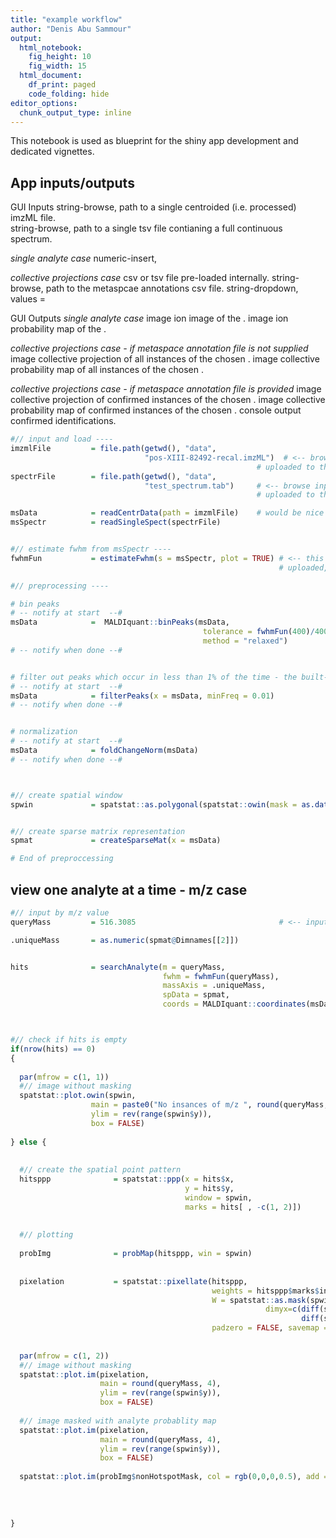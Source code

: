 ```yaml
---
title: "example workflow"
author: "Denis Abu Sammour"
output:
  html_notebook:
    fig_height: 10
    fig_width: 15
  html_document:
    df_print: paged
    code_folding: hide
editor_options:
  chunk_output_type: inline
---
```


This notebook is used as blueprint for the shiny app development and dedicated vignettes. 

## App inputs/outputs

GUI Inputs 
\code{imzmlFile}        string-browse, path to a single centroided (i.e. processed) imzML file.  
\code{spectrFile}       string-browse, path to a single tsv file contianing a full continuous spectrum. 

*single analyte case*
\code{queryMass}        numeric-insert, 

*collective projections case*
\code{sdb}              csv or tsv file pre-loaded internally.
\code{mtspc}            string-browse, path to the metaspcae annotations csv file. 
\code{lipidSpecies}     string-dropdown, values = \code{searchList$allClasses}



GUI Outputs
*single analyte case*
image                   ion image of the \code{queryMass}.
image                   ion probability map of the \code{queryMass}.

*collective projections case - if metaspace annotation file is not supplied*
image                   collective projection of all instances of the chosen \code{lipidSpecies}.
image                   collective probability map of all instances of the chosen \code{lipidSpecies}.

*collective projections case - if metaspace annotation file is provided*
image                   collective projection of confirmed instances of the chosen \code{lipidSpecies}.
image                   collective probability map of confirmed instances of the chosen \code{lipidSpecies}.
console output          confirmed identifications.


```r
#// input and load ----
imzmlFile         = file.path(getwd(), "data", 
                              "pos-XIII-82492-recal.imzML")  # <-- browse input-selected locally i.e. file will be 
                                                       # uploaded to the temp dir of R. 
spectrFile        = file.path(getwd(), "data", 
                              "test_spectrum.tab")     # <-- browse input-selected locally i.e. file will be 
                                                       # uploaded to the temp dir of R. 

msData            = readCentrData(path = imzmlFile)    # would be nice to console-notify when done reading
msSpectr          = readSingleSpect(spectrFile) 


#// estimate fwhm from msSpectr ----
fwhmFun           = estimateFwhm(s = msSpectr, plot = TRUE) # <-- this should be run directly after the spectrFile is 
                                                            # uploaded, console-notify when done. 

#// preprocessing ----

# bin peaks
# -- notify at start  --#
msData            =  MALDIquant::binPeaks(msData, 
                                           tolerance = fwhmFun(400)/400, #focusing on lipids 
                                           method = "relaxed")
# -- notify when done --#


# filter out peaks which occur in less than 1% of the time - the built-in function of MALDIquant crashes for bigger datasets
# -- notify at start  --#
msData            = filterPeaks(x = msData, minFreq = 0.01)
# -- notify when done --#


# normalization 
# -- notify at start  --#
msData            = foldChangeNorm(msData)
# -- notify when done --#



#// create spatial window 
spwin             = spatstat::as.polygonal(spatstat::owin(mask = as.data.frame(MALDIquant::coordinates(msData))))


#// create sparse matrix representation
spmat             = createSparseMat(x = msData)

# End of preproccessing

```



## view one analyte at a time - m/z case


```r
#// input by m/z value
queryMass         = 516.3085                                # <-- input, numeric m/z value

.uniqueMass       = as.numeric(spmat@Dimnames[[2]])


hits              = searchAnalyte(m = queryMass, 
                                  fwhm = fwhmFun(queryMass), 
                                  massAxis = .uniqueMass, 
                                  spData = spmat, 
                                  coords = MALDIquant::coordinates(msData))



#// check if hits is empty
if(nrow(hits) == 0)
{
  
  par(mfrow = c(1, 1))
  #// image without masking
  spatstat::plot.owin(spwin, 
                  main = paste0("No insances of m/z ", round(queryMass, 4), " were detected"), 
                  ylim = rev(range(spwin$y)), 
                  box = FALSE)
  
} else {
  
  
  #// create the spatial point pattern
  hitsppp              = spatstat::ppp(x = hits$x,
                                       y = hits$y,
                                       window = spwin,
                                       marks = hits[ , -c(1, 2)])
  
  
  #// plotting
  
  probImg              = probMap(hitsppp, win = spwin)
  
  
  pixelation           = spatstat::pixellate(hitsppp,
                                             weights = hitsppp$marks$intensity,
                                             W = spatstat::as.mask(spwin,
                                                         dimyx=c(diff(spwin$yrange) + 1,
                                                                 diff(spwin$xrange) + 1)),
                                             padzero = FALSE, savemap = TRUE)
  
  
  par(mfrow = c(1, 2))
  #// image without masking
  spatstat::plot.im(pixelation, 
                    main = round(queryMass, 4), 
                    ylim = rev(range(spwin$y)), 
                    box = FALSE)
  
  #// image masked with analyte probablity map
  spatstat::plot.im(pixelation, 
                    main = round(queryMass, 4), 
                    ylim = rev(range(spwin$y)),
                    box = FALSE)
  
  spatstat::plot.im(probImg$nonHotspotMask, col = rgb(0,0,0,0.5), add = TRUE)
    
  
  
  
}
```

